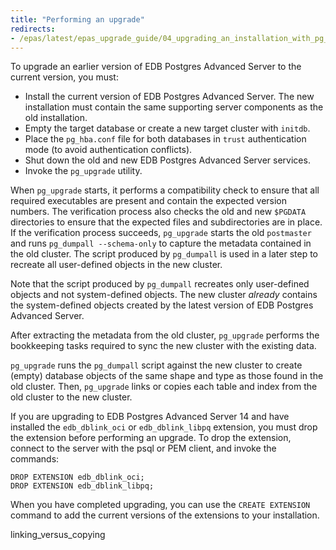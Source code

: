```yaml
---
title: "Performing an upgrade"
redirects:
- /epas/latest/epas_upgrade_guide/04_upgrading_an_installation_with_pg_upgrade/01_performing_an_upgrade/
---
```


To upgrade an earlier version of EDB Postgres Advanced Server to the current version, you must:

-   Install the current version of EDB Postgres Advanced Server. The new installation must contain the same supporting server components as the old installation.
-   Empty the target database or create a new target cluster with `initdb`.
-   Place the `pg_hba.conf` file for both databases in `trust` authentication mode (to avoid authentication conflicts).
-   Shut down the old and new EDB Postgres Advanced Server services.
-   Invoke the `pg_upgrade` utility.

When `pg_upgrade` starts, it performs a compatibility check to ensure that all required executables are present and contain the expected version numbers. The verification process also checks the old and new `$PGDATA` directories to ensure that the expected files and subdirectories are in place. If the verification process succeeds, `pg_upgrade` starts the old `postmaster` and runs `pg_dumpall --schema-only` to capture the metadata contained in the old cluster. The script produced by `pg_dumpall` is used in a later step to recreate all user-defined objects in the new cluster.

Note that the script produced by `pg_dumpall` recreates only user-defined objects and not system-defined objects. The new cluster *already* contains the system-defined objects created by the latest version of EDB Postgres Advanced Server.

After extracting the metadata from the old cluster, `pg_upgrade` performs the bookkeeping tasks required to sync the new cluster with the existing data.

`pg_upgrade` runs the `pg_dumpall` script against the new cluster to create (empty) database objects of the same shape and type as those found in the old cluster. Then, `pg_upgrade` links or copies each table and index from the old cluster to the new cluster.

If you are upgrading to EDB Postgres Advanced Server 14 and have installed the `edb_dblink_oci` or `edb_dblink_libpq` extension, you must drop the extension before performing an upgrade. To drop the extension, connect to the server with the psql or PEM client, and invoke the commands:

```text
DROP EXTENSION edb_dblink_oci;
DROP EXTENSION edb_dblink_libpq;
```

When you have completed upgrading, you can use the `CREATE EXTENSION` command to add the current versions of the extensions to your installation.

<div class="toctree" maxdepth="3">

linking_versus_copying

</div>
